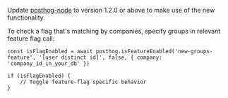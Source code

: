 Update [posthog-node](https://posthog.com/docs/integrate/server/node) to version 1.2.0 or above to make use of the new functionality.

To check a flag that's matching by companies, specify groups in relevant feature flag call:

```node
const isFlagEnabled = await posthog.isFeatureEnabled('new-groups-feature', '[user distinct id]', false, { company: 'company_id_in_your_db' })

if (isFlagEnabled) {
    // Toggle feature-flag specific behavior
}
```
